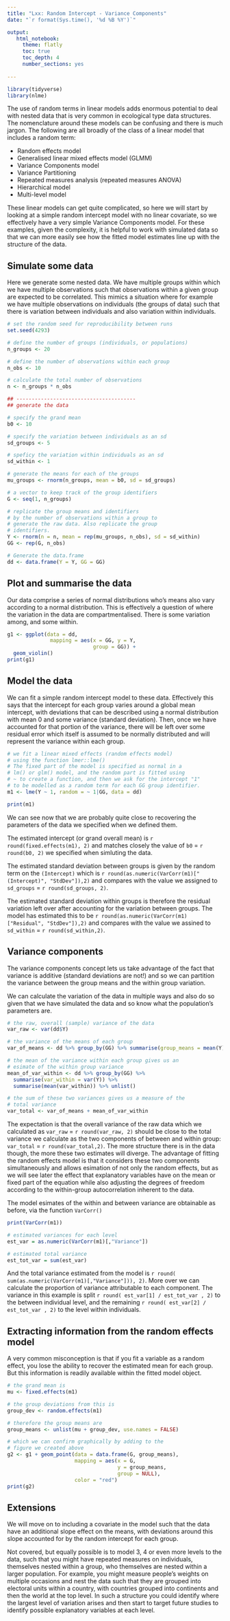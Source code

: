 ```yaml
---
title: "Lxx: Random Intercept - Variance Components"
date: "`r format(Sys.time(), '%d %B %Y')`"

output:
   html_notebook:
     theme: flatly
     toc: true
     toc_depth: 4
     number_sections: yes
     
---
```


```r
library(tidyverse)
library(nlme)
```


The use of random terms in linear models adds enormous potential to deal with nested data that is very common in ecological type data structures. The nomenclature around these models can be confusing and there is much jargon. The following are all broadly of the class of a linear model that includes a random term:

- Random effects model
- Generalised linear mixed effects model (GLMM)
- Variance Components model
- Variance Partitioning
- Repeated measures analysis (repeated measures ANOVA)
- Hierarchical model
- Multi-level model

These linear models can get quite complicated, so here we will start by looking at a simple random intercept model with no linear covariate, so we effectively have a very simple Variance Components model. For these examples, given the complexity, it is helpful to work with simulated data so that we can more easily see how the fitted model estimates line up with the structure of the data. 

## Simulate some data

Here we generate some nested data. We have multiple groups within which we have multiple observations such that observations within a given group are expected to be correlated. This mimics a situation where for example we have multiple observations on individuals (the groups of data) such that there is variation between individuals and also variation within individuals.

```r

# set the random seed for reproducibility between runs
set.seed(4293)

# define the number of groups (individuals, or populations)
n_groups <- 20

# define the number of observations within each group
n_obs <- 10

# calculate the total number of observations
n <- n_groups * n_obs

## ---------------------------------------
## generate the data

# specify the grand mean
b0 <- 10

# specify the variation between individuals as an sd
sd_groups <- 5

# speficy the variation within individuals as an sd
sd_within <- 1

# generate the means for each of the groups
mu_groups <- rnorm(n_groups, mean = b0, sd = sd_groups)

# a vector to keep track of the group identifiers
G <- seq(1, n_groups)

# replicate the group means and identifiers 
# by the number of observations within a group to 
# generate the raw data. Also replicate the group 
# identifiers.
Y <- rnorm(n = n, mean = rep(mu_groups, n_obs), sd = sd_within)
GG <- rep(G, n_obs)

# Generate the data.frame
dd <- data.frame(Y = Y, GG = GG)


```

## Plot and summarise the data

Our data comprise a series of normal distributions who's means also vary according to a normal distribution. This is effectively a question of where the variation in the data are compartmentalised. There is some variation among, and some within. 

```r
g1 <- ggplot(data = dd, 
              mapping = aes(x = GG, y = Y, 
                            group = GG)) + 
  geom_violin()
print(g1)

```

## Model the data

We can fit a simple random intercept model to these data. Effectively this says that the intercept for each group varies around a global mean intercept, with deviations that can be described using a normal distribution with mean 0 and some variance (standard deviation). Then, once we have accounted for that portion of the variance, there will be left over some residual error which itself is assumed to be normally distributed and will represent the variance within each group.

```r

# we fit a linear mixed effects (random effects model)
# using the function lmer::lme()
# The fixed part of the model is specified as normal in a 
# lm() or glm() model, and the random part is fitted using 
# ~ to create a function, and then we ask for the intercept "1"
# to be modelled as a random term for each GG group identifier. 
m1 <- lme(Y ~ 1, random = ~ 1|GG, data = dd)

print(m1)
```

We can see now that we are probably quite close to recovering the parameters of the data we specified when we defined them.

The estimated intercept (or grand overall mean) is `r round(fixed.effects(m1), 2)` and matches closely the value of `b0` = `r round(b0, 2)` we specified when simluting the data.

The estimated standard deviation between groups is given by the random term on the `(Intercept)` which is `r round(as.numeric(VarCorr(m1)["(Intercept)", "StdDev"]),2)` and compares with the value we assigned to `sd_groups` =  `r round(sd_groups, 2)`.

The estimated standard deviation within groups is therefore the residual variation left over after accounting for the variation between groups. The model has estimated this to be `r round(as.numeric(VarCorr(m1)["Residual", "StdDev"]),2)` and compares with the value we assined to `sd_within` = `r round(sd_within,2)`.

## Variance components

The variance components concept lets us take advantage of the fact that variance is additive (standard deviations are not!) and so we can partition the variance between the group means and the within group variation. 

We can calculate the variation of the data in multiple ways and also do so given that we have simulated the data and so know what the population's parameters are. 

```r

# the raw, overall (sample) variance of the data
var_raw <- var(dd$Y)

# the variance of the means of each group
var_of_means <- dd %>% group_by(GG) %>% summarise(group_means = mean(Y)) %>% summarise(var(group_means)) %>% unlist()

# the mean of the variance within each group gives us an 
# esimate of the within group variance
mean_of_var_within <- dd %>% group_by(GG) %>% 
  summarise(var_within = var(Y)) %>% 
  summarise(mean(var_within)) %>% unlist()

# the sum of these two variances gives us a measure of the 
# total variance
var_total <- var_of_means + mean_of_var_within

```

The expectation is that the overall variance of the raw data which we calculated as `var_raw` = `r round(var_raw, 2)` should be close to the total variance we calculate as the two components of between and within group: `var_total` = `r round(var_total,2)`. The more structure there is in the data though, the more these two estimates will diverge. The advantage of fitting the random effects model is that it considers these two components simultaneously and allows esimation of not only the random effects, but as we will see later the effect that explanatory variables have on the mean or fixed part of the equation while also adjusting the degrees of freedom according to the within-group autocorrelation inherent to the data. 

The model esimates of the within and between variance are obtainable as before, via the function `VarCorr()`

```r
print(VarCorr(m1))

# estimated variances for each level
est_var = as.numeric(VarCorr(m1)[,"Variance"])

# estimated total variance
est_tot_var = sum(est_var)

```
And the total variance estimated from the model is `r round( sum(as.numeric(VarCorr(m1)[,"Variance"])), 2)`. More over we can calculate the proportion of variance attributable to each component. The variance in this example is split `r round( est_var[1] / est_tot_var , 2)` to the between individual level, and the remaining `r round( est_var[2] / est_tot_var , 2)` to the level within individuals.

## Extracting information from the random effects model

A very common misconception is that if you fit a variable as a random effect, you lose the ability to recover the estimated mean for each group. But this information is readily available within the fitted model object.

```r
# the grand mean is 
mu <- fixed.effects(m1)

# the group deviations from this is 
group_dev <- random.effects(m1)

# therefore the group means are 
group_means <- unlist(mu + group_dev, use.names = FALSE)

# which we can confirm graphically by adding to the 
# figure we created above
g2 <- g1 + geom_point(data = data.frame(G, group_means),
                      mapping = aes(x = G, 
                                    y = group_means, 
                                    group = NULL), 
                      color = "red")
print(g2)


```


## Extensions

We will move on to including a covariate in the model such that the data have an additional slope effect on the means, with deviations around this slope accounted for by the random intercept for each group. 

Not covered, but equally possible is to model 3, 4 or even more levels to the data, such that you might have repeated measures on individuals, themselves nested within a group, who themselves are nested within a larger population. For example, you might measure people's weights on multiple occasions and nest the data such that they are grouped into electoral units within a country, with countries grouped into continents and then the world at the top level. In such a structure you could identify where the largest level of variation arises and then start to target future studies to identify possible explanatory variables at each level. 



